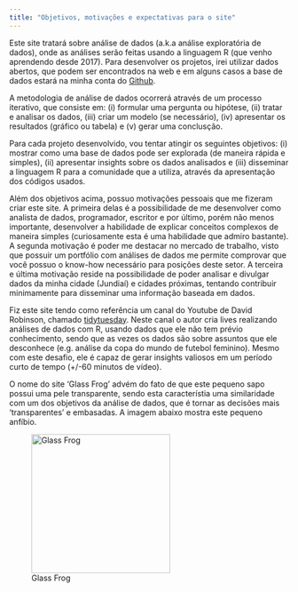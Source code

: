 ```yaml
---
title: "Objetivos, motivações e expectativas para o site"
---
```


Este site tratará sobre análise de dados (a.k.a análise exploratória de dados), onde  as análises serão feitas usando a linguagem R (que venho aprendendo desde 2017). Para desenvolver os projetos, irei utilizar dados abertos, que podem ser encontrados na web e em alguns casos a base de dados estará na minha conta do [Github](https://github.com/FranciscoPiccolo).

A metodologia de análise de dados ocorrerá através de um processo iterativo, que consiste em: (i) formular uma pergunta ou hipótese, (ii) tratar e analisar os dados, (iii) criar um modelo (se necessário), (iv) apresentar os resultados (gráfico ou tabela) e (v) gerar uma conclusção.

Para cada projeto desenvolvido, vou tentar atingir os seguintes objetivos: (i) mostrar como uma base de dados pode ser explorada (de maneira rápida e simples), (ii) apresentar insights sobre os dados analisados e (iii) disseminar a linguagem R para a comunidade que a utiliza, através da apresentação dos códigos usados.

Além dos objetivos acima, possuo motivações pessoais que me fizeram criar este site. A primeira delas é a possibilidade de me desenvolver como analista de dados, programador, escritor e por último, porém não menos importante, desenvolver a habilidade de explicar conceitos complexos de maneira simples (curiosamente esta é uma habilidade que admiro bastante). A segunda motivação é poder me destacar no mercado de trabalho, visto que possuir um portfólio com análises de dados me permite comprovar que você possuo o know-how necessário para posições deste setor. A terceira e última motivação reside na possibilidade de poder analisar e divulgar dados da minha cidade (Jundiaí) e cidades próximas, tentando contribuir minimamente para disseminar uma informação baseada em dados.

Fiz este site tendo como referência um canal do Youtube de David Robinson, chamado [tidytuesday](https://www.youtube.com/channel/UCeiiqmVK07qhY-wvg3IZiZQ). Neste canal o autor cria lives realizando análises de dados com R, usando dados que ele não tem prévio conhecimento, sendo que as vezes os dados são sobre assuntos que ele desconhece (e.g. análise da copa do mundo de futebol feminino). Mesmo com este desafio, ele é capaz de gerar insights valiosos em um período curto de tempo (+/-60 minutos de vídeo).

O nome do site 'Glass Frog' advém do fato de que este pequeno sapo possui uma pele transparente, sendo esta característia uma similaridade com um dos objetivos da análise de dados, que é tornar as decisões mais 'transparentes' e embasadas. A imagem abaixo mostra este pequeno anfíbio.

![Glass Frog](/Users/francisco.piccolo/Desktop/R/franciscopiccolo.github.io/site_images/glass_frog.png){width=250px}



